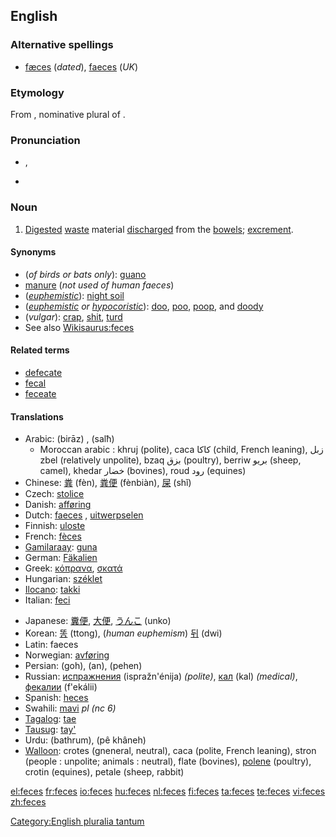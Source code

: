==English==
{{wikipedia}}

===Alternative spellings===
* [[fæces]] (''dated''), [[faeces]] (''UK'')

===Etymology===
From {{etyl|la|en}} {{term|faeces|faecēs|lang=la}}, nominative plural of {{term|faex||residue, dregs|lang=la}}.

===Pronunciation===
* {{IPA|/ˈfiːsiːz/}}, {{SAMPA|/"fi:si:z/}}
* {{rhymes|iːsiz}}

===Noun===
{{en-noun|feces}}

# [[digested|Digested]] [[waste]] material [[discharge]]d from the [[bowel]]s; [[excrement]].

====Synonyms====
* (''of birds or bats only''): [[guano]]
* [[manure]] (''not used of human faeces'')
* (''[[euphemistic]]''): [[wikipedia:night soil|night soil]]
* (''[[euphemistic]] or [[hypocoristic]]''): [[doo]], [[poo]], [[poop]], and [[doody]]
* (''vulgar''): [[crap]], [[shit]], [[turd]]
* See also [[Wikisaurus:feces]]

====Related terms====
* [[defecate]]
* [[fecal]]
* [[feceate]]

====Translations====
{{trans-top|digested waste material discharged from the bowels}}
* Arabic: {{Arab|[[براز]]}} (birāz) {{m}}, {{Arab|[[سلح]]}} (salħ) {{m}}
** Moroccan arabic : khruj (polite), caca كاكا (child, French leaning), زبل zbel (relatively unpolite), bzaq بزق (poultry), berriw بريو  (sheep, camel), khedar خضار (bovines), roud رود (equines)
* Chinese: [[粪]] (fèn), [[粪便]] (fènbiàn), [[屎]] (shǐ)
* Czech: [[stolice]] {{f}}
* Danish: [[afføring]] {{c}}
* Dutch: [[faeces#Dutch|faeces]] {{p}}, [[uitwerpselen]] {{n}}
* Finnish: [[uloste]]
* French: [[fèces]] {{f|p}}
* [[Gamilaraay]]: [[guna]]
* German: [[Fäkalien]] {{f|p}}
* Greek: [[κόπρανα]], [[σκατά]] {{f|p}}
* Hungarian: [[széklet]]
* [[Ilocano]]: [[takki]]
* Italian: [[feci]] {{f|p}}
{{trans-mid}}
* Japanese: [[糞便]], [[大便]], [[うんこ]] (unko)
* Korean: [[똥]] (ttong), (''human euphemism'') [[뒤]] (dwi)
* Latin: faeces {{p}}
* Norwegian: [[avføring]]
* Persian: {{fa-Arab|[[گه]]}} (goh), {{fa-Arab|[[ان]]}} (an), {{fa-Arab|[[پهن]]}} (pehen)
* Russian: [[испражнения]] (ispražn'énija) {{n|p}} ''(polite)'', [[кал]] (kal) {{m}} ''(medical)'', [[фекалии]] (f'ekálii) {{f|p}}
* Spanish: [[heces]] {{f|p}}
* Swahili: [[mavi]] ''pl (nc 6)''
* [[Tagalog]]: [[tae]]
* [[Tausug]]: [[tay']]
* Urdu: {{ur-Arab|[[باٹھروم]]}} (bathrum), {{ur-Arab|[[پا خانه]]}} (pê khâneh)
* [[Walloon]]: crotes (gneneral, neutral), caca (polite, French leaning), stron (people : unpolite; animals : neutral), flate (bovines), [[:wa:polene|polene]] (poultry), crotin (equines), petale (sheep, rabbit)
{{trans-bottom}}

[[Category:English pluralia tantum]]

[[el:feces]]
[[fr:feces]]
[[io:feces]]
[[hu:feces]]
[[nl:feces]]
[[fi:feces]]
[[ta:feces]]
[[te:feces]]
[[vi:feces]]
[[zh:feces]]